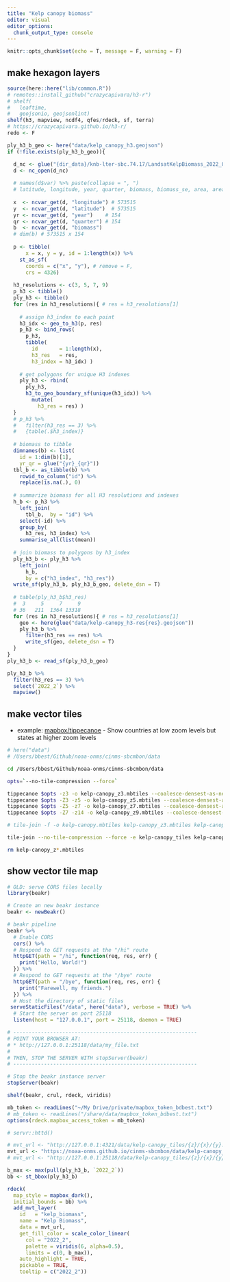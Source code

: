 ```yaml
---
title: "Kelp canopy biomass"
editor: visual
editor_options: 
  chunk_output_type: console
---
```


```r
knitr::opts_chunk$set(echo = T, message = F, warning = F)
```


## make hexagon layers

```r
source(here::here("lib/common.R"))
# remotes::install_github("crazycapivara/h3-r")
# shelf(
#   leaftime,
#   geojsonio, geojsonlint)
shelf(h3, mapview, ncdf4, qfes/rdeck, sf, terra)
# https://crazycapivara.github.io/h3-r/
redo <- F

ply_h3_b_geo <- here("data/kelp_canopy_h3.geojson")
if (!file.exists(ply_h3_b_geo)){

  d_nc <- glue("{dir_data}/knb-lter-sbc.74.17/LandsatKelpBiomass_2022_Q2_withmetadata.nc")
  d <- nc_open(d_nc)
  
  # names(d$var) %>% paste(collapse = ", ")
  # latitude, longitude, year, quarter, biomass, biomass_se, area, area_se, passes, passes5, passes7, passes8
  
  x  <- ncvar_get(d, "longitude") # 573515
  y  <- ncvar_get(d, "latitude")  # 573515
  yr <- ncvar_get(d, "year")    # 154
  qr <- ncvar_get(d, "quarter") # 154
  b  <- ncvar_get(d, "biomass")
  # dim(b) # 573515 x 154
  
  p <- tibble(
      x = x, y = y, id = 1:length(x)) %>% 
    st_as_sf(
      coords = c("x", "y"), # remove = F, 
      crs = 4326) 
  
  h3_resolutions <- c(3, 5, 7, 9)
  p_h3 <- tibble()
  ply_h3 <- tibble()
  for (res in h3_resolutions){ # res = h3_resolutions[1]
    
    # assign h3_index to each point
    h3_idx <- geo_to_h3(p, res)
    p_h3 <- bind_rows(
      p_h3,
      tibble(
        id       = 1:length(x),
        h3_res   = res,
        h3_index = h3_idx) )
    
    # get polygons for unique H3 indexes
    ply_h3 <- rbind(
      ply_h3,
      h3_to_geo_boundary_sf(unique(h3_idx)) %>% 
        mutate(
          h3_res = res) )
  }
  # p_h3 %>% 
  #   filter(h3_res == 3) %>% 
  #   {table(.$h3_index)}
  
  # biomass to tibble
  dimnames(b) <- list(
    id = 1:dim(b)[1],
    yr_qr = glue("{yr}_{qr}"))
  tbl_b <- as_tibble(b) %>% 
    rowid_to_column("id") %>% 
    replace(is.na(.), 0)
  
  # summarize biomass for all H3 resolutions and indexes
  h_b <- p_h3 %>% 
    left_join(
      tbl_b,  by = "id") %>% 
    select(-id) %>% 
    group_by(
      h3_res, h3_index) %>% 
    summarise_all(list(mean))
  
  # join biomass to polygons by h3_index
  ply_h3_b <- ply_h3 %>% 
    left_join(
      h_b,
      by = c("h3_index", "h3_res"))
  write_sf(ply_h3_b, ply_h3_b_geo, delete_dsn = T)
  
  # table(ply_h3_b$h3_res)
  #  3     5     7     9 
  # 36   211  1364 13318
  for (res in h3_resolutions){ # res = h3_resolutions[1]
    geo <- here(glue("data/kelp-canopy_h3-res{res}.geojson"))
    ply_h3_b %>% 
      filter(h3_res == res) %>% 
      write_sf(geo, delete_dsn = T)
  }
}
ply_h3_b <- read_sf(ply_h3_b_geo)

ply_h3_b %>%
  filter(h3_res == 3) %>%
  select(`2022_2`) %>% 
  mapview()
```

## make vector tiles

* example: [mapbox/tippecanoe](https://github.com/mapbox/tippecanoe#show-countries-at-low-zoom-levels-but-states-at-higher-zoom-levels) - Show countries at low zoom levels but states at higher zoom levels


```bash
# here("data")
# /Users/bbest/Github/noaa-onms/cinms-sbcmbon/data

cd /Users/bbest/Github/noaa-onms/cinms-sbcmbon/data

opts=`--no-tile-compression --force`

tippecanoe $opts -z3 -o kelp-canopy_z3.mbtiles --coalesce-densest-as-needed kelp-canopy_h3-res3.geojson
tippecanoe $opts -Z3 -z5 -o kelp-canopy_z5.mbtiles --coalesce-densest-as-needed  kelp-canopy_h3-res5.geojson
tippecanoe $opts -Z5 -z7 -o kelp-canopy_z7.mbtiles --coalesce-densest-as-needed  kelp-canopy_h3-res7.geojson
tippecanoe $opts -Z7 -z14 -o kelp-canopy_z9.mbtiles --coalesce-densest-as-needed  kelp-canopy_h3-res9.geojson

# tile-join -f -o kelp-canopy.mbtiles kelp-canopy_z3.mbtiles kelp-canopy_z5.mbtiles kelp-canopy_z7.mbtiles kelp-canopy_z9.mbtiles

tile-join --no-tile-compression --force -e kelp-canopy_tiles kelp-canopy_z3.mbtiles kelp-canopy_z5.mbtiles kelp-canopy_z7.mbtiles kelp-canopy_z9.mbtiles

rm kelp-canopy_z*.mbtiles
```

## show vector tile map

```r
# OLD: serve CORS files locally
library(beakr)

# Create an new beakr instance
beakr <- newBeakr()

# beakr pipeline
beakr %>%
  # Enable CORS
  cors() %>%
  # Respond to GET requests at the "/hi" route
  httpGET(path = "/hi", function(req, res, err) {
    print("Hello, World!")
  }) %>%
  # Respond to GET requests at the "/bye" route
  httpGET(path = "/bye", function(req, res, err) {
    print("Farewell, my friends.")
  }) %>%
  # Host the directory of static files
 serveStaticFiles("/data", here("data"), verbose = TRUE) %>%
  # Start the server on port 25118
  listen(host = "127.0.0.1", port = 25118, daemon = TRUE)

# ------------------------------------------------------------
# POINT YOUR BROWSER AT:
# * http://127.0.0.1:25118/data/my_file.txt
#
# THEN, STOP THE SERVER WITH stopServer(beakr)
# ------------------------------------------------------------

# Stop the beakr instance server
stopServer(beakr)
```


```r
shelf(beakr, crul, rdeck, viridis)

mb_token <- readLines("~/My Drive/private/mapbox_token_bdbest.txt")
# mb_token <- readLines("/share/data/mapbox_token_bdbest.txt")
options(rdeck.mapbox_access_token = mb_token)

# servr::httd()

# mvt_url <- "http://127.0.0.1:4321/data/kelp-canopy_tiles/{z}/{x}/{y}.pbf"
mvt_url <- "https://noaa-onms.github.io/cinms-sbcmbon/data/kelp-canopy_tiles/{z}/{x}/{y}.pbf"
# mvt_url <- "http://127.0.0.1:25118/data/kelp-canopy_tiles/{z}/{x}/{y}.pbf"

b_max <- max(pull(ply_h3_b, `2022_2`))
bb <- st_bbox(ply_h3_b)

rdeck(
  map_style = mapbox_dark(),
  initial_bounds = bb) %>% 
  add_mvt_layer(
    id   = "kelp_biomass",
    name = "Kelp Biomass",
    data = mvt_url,
    get_fill_color = scale_color_linear(
      col = "2022_2",
      palette = viridis(6, alpha=0.5),
      limits = c(0, b_max)),
    auto_highlight = TRUE,
    pickable = TRUE,
    tooltip = c("2022_2"))
```
